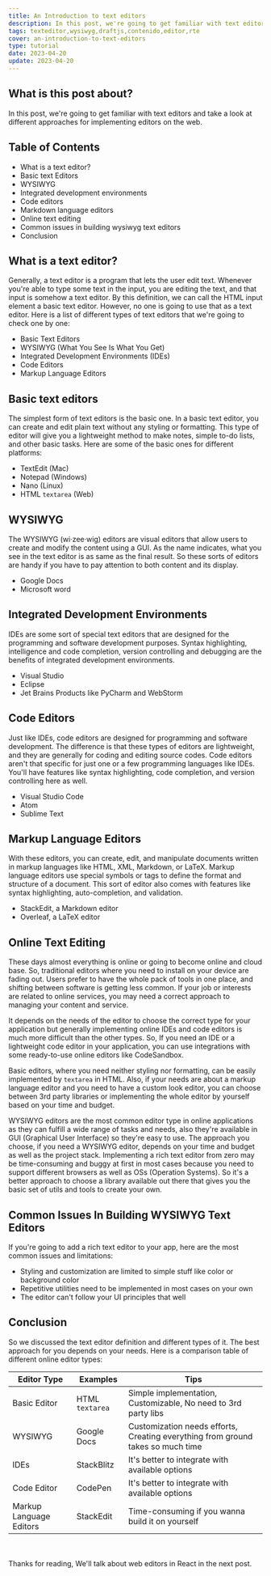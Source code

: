 ```yaml
---
title: An Introduction to text editors
description: In this post, we're going to get familiar with text editors and take a look at different approaches for implementing editors on the web.
tags: texteditor,wysiwyg,draftjs,contenido,editor,rte
cover: an-introduction-to-text-editors
type: tutorial
date: 2023-04-20
update: 2023-04-20
---
```


## What is this post about?

In this post, we're going to get familiar with text editors and take a look at different approaches
for implementing editors on the web.

## Table of Contents

- What is a text editor?
- Basic text Editors
- WYSIWYG
- Integrated development environments
- Code editors
- Markdown language editors
- Online text editing
- Common issues in building wysiwyg text editors
- Conclusion

## What is a text editor?

Generally, a text editor is a program that lets the user edit text. Whenever you're able to type some
text in the input, you are editing the text, and that input is somehow a text editor. By this definition,
we can call the HTML input element a basic text editor. However, no one is going to use that as a text
editor. Here is a list of different types of text editors that we're going to check one by one:

- Basic Text Editors
- WYSIWYG (What You See Is What You Get)
- Integrated Development Environments (IDEs)
- Code Editors
- Markup Language Editors

## Basic text editors

The simplest form of text editors is the basic one. In a basic text editor, you can create and edit plain
text without any styling or formatting. This type of editor will give you a lightweight method to make
notes, simple to-do lists, and other basic tasks. Here are some of the basic ones for different
platforms:

- TextEdit (Mac)
- Notepad (Windows)
- Nano (Linux)
- HTML `textarea` (Web)

## WYSIWYG

The WYSIWYG (wi·zee·wig) editors are visual editors that allow users to create and modify the
content using a GUI. As the name indicates, what you see in the text editor is as same as the final result.
So these sorts of editors are handy if you have to pay attention to both content and its display.

- Google Docs
- Microsoft word

## Integrated Development Environments

IDEs are some sort of special text editors that are designed for the programming and software development
purposes. Syntax highlighting, intelligence and code completion, version controlling and debugging are the
benefits of integrated development environments.

- Visual Studio
- Eclipse
- Jet Brains Products like PyCharm and WebStorm

## Code Editors

Just like IDEs, code editors are designed for programming and software development. The difference is that
these types of editors are lightweight, and they are generally for coding and editing source codes. Code editors
aren't that specific for just one or a few programming languages like IDEs. You'll have features
like syntax highlighting, code completion, and version controlling here as well.

- Visual Studio Code
- Atom
- Sublime Text

## Markup Language Editors

With these editors, you can create, edit, and manipulate documents written in markup languages like HTML, XML,
Markdown, or LaTeX. Markup language editors use special symbols or tags to define the format and structure of
a document. This sort of editor also comes with features like syntax highlighting, auto-completion, and validation.

- StackEdit, a Markdown editor
- Overleaf, a LaTeX editor

## Online Text Editing

These days almost everything is online or going to become online and cloud base. So, traditional editors
where you need to install on your device are fading out. Users prefer to have the whole pack of tools in one
place, and shifting between software is getting less common. If your job or interests are related to online
services, you may need a correct approach to managing your content and service.

It depends on the needs of the editor to choose the correct type for your application but generally
implementing online IDEs and code editors is much more difficult than the other types. So, If you need an IDE
or a lightweight code editor in your application, you can use integrations with some ready-to-use online editors
like CodeSandbox.

Basic editors, where you need neither styling nor formatting, can be easily implemented by `textarea` in HTML.
Also, if your needs are about a markup language editor and you need to have a custom look editor, you can choose
between 3rd party libraries or implementing the whole editor by yourself based on your time and budget.

WYSIWYG editors are the most common editor type in online applications as they can fulfill a wide range
of tasks and needs, also they're available in GUI (Graphical User Interface) so they're easy to use. The
approach you choose, if you need a WYSIWYG editor, depends on your time and budget as well as the project stack.
Implementing a rich text editor from zero may be time-consuming and buggy at first in most cases because you need
to support different browsers as well as OSs (Operation Systems). So it's a better approach to choose a library
available out there that gives you the basic set of utils and tools to create your own.

## Common Issues In Building WYSIWYG Text Editors

If you're going to add a rich text editor to your app, here are the most common issues and limitations:

- Styling and customization are limited to simple stuff like color or background color
- Repetitive utilities need to be implemented in most cases on your own
- The editor can't follow your UI principles that well

## Conclusion

So we discussed the text editor definition and different types of it. The best approach for you depends on
your needs. Here is a comparison table of different online editor types:

| Editor Type             | Examples        | Tips                                                                            |
| ----------------------- | --------------- | ------------------------------------------------------------------------------- |
| Basic Editor            | HTML `textarea` | Simple implementation, Customizable, No need to 3rd party libs                  |
| WYSIWYG                 | Google Docs     | Customization needs efforts, Creating everything from ground takes so much time |
| IDEs                    | StackBlitz      | It's better to integrate with available options                                 |
| Code Editor             | CodePen         | It's better to integrate with available options                                 |
| Markup Language Editors | StackEdit       | Time-consuming if you wanna build it on yourself                                |

<br />
<br />
Thanks for reading, We'll talk about web editors in React in the next post.
